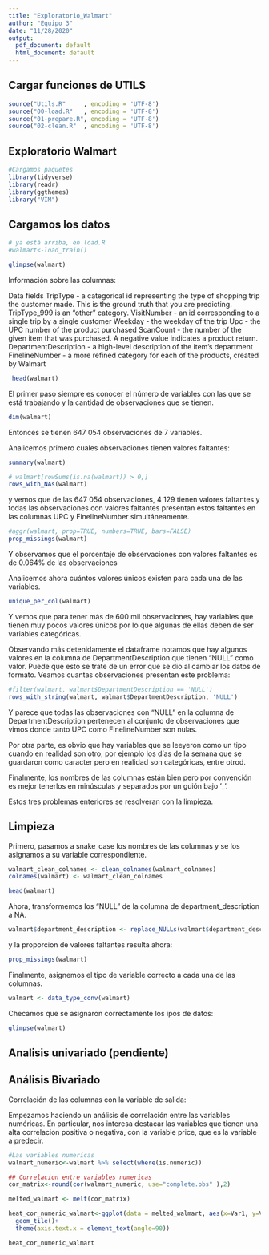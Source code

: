 ```yaml
---
title: "Exploratorio_Walmart"
author: "Equipo 3"
date: "11/28/2020"
output:
  pdf_document: default
  html_document: default
---
```



## Cargar funciones de UTILS 


```r
source("Utils.R"     , encoding = 'UTF-8')
source("00-load.R"   , encoding = 'UTF-8')
source("01-prepare.R", encoding = 'UTF-8')
source("02-clean.R"  , encoding = 'UTF-8')
```

## Exploratorio Walmart

```r
#Cargamos paquetes 
library(tidyverse)
library(readr)
library(ggthemes)
library("VIM")
```


## Cargamos los datos 

```r
# ya está arriba, en load.R
#walmart<-load_train()
```



```r
glimpse(walmart)
```


Información sobre las columnas:

Data fields
TripType - a categorical id representing the type of shopping trip the customer made. This is the ground truth that you are predicting. TripType_999 is an "other" category.
VisitNumber - an id corresponding to a single trip by a single customer
Weekday - the weekday of the trip
Upc - the UPC number of the product purchased
ScanCount - the number of the given item that was purchased. A negative value indicates a product return.
DepartmentDescription - a high-level description of the item's department
FinelineNumber - a more refined category for each of the products, created by Walmart



```r
 head(walmart)
```
 
 El primer paso siempre es conocer el número de variables con las que se está trabajando y la cantidad de observaciones que se tienen.
```r
dim(walmart)
```
Entonces se tienen 647 054 observaciones de 7 variables.
 
Analicemos primero cuales observaciones tienen valores faltantes:
```r
summary(walmart)
```

```r
# walmart[rowSums(is.na(walmart)) > 0,]
rows_with_NAs(walmart)
```
 y vemos que de las 647 054 observaciones, 4 129 tienen valores faltantes y todas las observaciones con valores faltantes presentan estos faltantes en las columnas UPC y FinelineNumber simultáneamente.
 
```r
#aggr(walmart, prop=TRUE, numbers=TRUE, bars=FALSE)
prop_missings(walmart)
```
 Y observamos que el porcentaje de observaciones con valores faltantes es de 0.064% de las observaciones

Analicemos ahora cuántos valores únicos existen para cada una de las variables.

```r
unique_per_col(walmart)
```

Y vemos que para tener más de 600 mil observaciones, hay variables que tienen muy pocos valores únicos por lo que algunas de ellas deben de ser variables categóricas.

Observando más detenidamente el dataframe notamos que hay algunos valores en la columna de DepartmentDescription que tienen "NULL" como valor. Puede que esto se trate de un error que se dio al cambiar los datos de formato. Veamos cuantas observaciones presentan este problema:

```r
#filter(walmart, walmart$DepartmentDescription == 'NULL')
rows_with_string(walmart, walmart$DepartmentDescription, 'NULL')
```
Y parece que todas las observaciones con "NULL" en la columna de DepartmentDescription pertenecen al conjunto de observaciones que vimos donde tanto UPC como FinelineNumber son nulas.

Por otra parte, es obvio que hay variables que se leeyeron como un tipo cuando en realidad son otro, por ejemplo los días de la semana que se guardaron como caracter pero en realidad son categóricas, entre otrod.

Finalmente, los nombres de las columnas están bien pero por convención es mejor tenerlos en minúsculas y separados por un guión bajo '_'. 

Estos tres problemas enteriores se resolveran con la limpieza.

## Limpieza

Primero, pasamos a snake_case los nombres de las columnas y se los asignamos a su variable correspondiente.

```r
walmart_clean_colnames <- clean_colnames(walmart_colnames)
colnames(walmart) <- walmart_clean_colnames
```

```r
head(walmart)
```

Ahora, transformemos los "NULL" de la columna de department_description a NA.
```r
walmart$department_description <- replace_NULLs(walmart$department_description)
```

y la proporcion de valores faltantes resulta ahora:
```r
prop_missings(walmart)
```

Finalmente, asignemos el tipo de variable correcto a cada una de las columnas.
```r
walmart <- data_type_conv(walmart)
```

Checamos que se asignaron correctamente los ipos de datos:
```r
glimpse(walmart)
```

 
## Analisis univariado (pendiente)
 
 
## Análisis Bivariado


 Correlación de las columnas con la variable de salida: 
 
 Empezamos haciendo un análisis de correlación entre las variables numéricas.
En particular, nos interesa destacar las variables que tienen una alta correlacion positiva o negativa, con la variable price, que es la variable a predecir. 
 
 
```r

#Las variables numericas
walmart_numeric<-walmart %>% select(where(is.numeric))

## Correlacion entre variables numericas 
cor_matrix<-round(cor(walmart_numeric, use="complete.obs" ),2)

melted_walmart <- melt(cor_matrix)

heat_cor_numeric_walmart<-ggplot(data = melted_walmart, aes(x=Var1, y=Var2, fill=value)) + 
  geom_tile()+
  theme(axis.text.x = element_text(angle=90))

heat_cor_numeric_walmart

```

